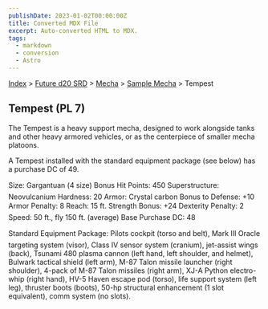 ```yaml
---
publishDate: 2023-01-02T00:00:00Z
title: Converted MDX File
excerpt: Auto-converted HTML to MDX.
tags:
  - markdown
  - conversion
  - Astro
---
```


[Index](-index) > [Future d20 SRD](future-d20-srd-index) > [Mecha](future-d20-srd-mecha-index) > [Sample Mecha](future-d20-srd-mecha-sample-mecha-index) > Tempest

## Tempest (PL 7)

The Tempest is a heavy support mecha, designed to work alongside tanks and other heavy armored vehicles, or as the centerpiece of smaller mecha platoons.

A Tempest installed with the standard equipment package (see below) has a purchase DC of 49.

Size: Gargantuan (4 size)
Bonus Hit Points: 450
Superstructure: Neovulcanium
Hardness: 20
Armor: Crystal carbon
Bonus to Defense: +10
Armor Penalty: 8
Reach: 15 ft.
Strength Bonus: +24
Dexterity Penalty: 2
Speed: 50 ft., fly 150 ft. (average)
Base Purchase DC: 48

Standard Equipment Package: Pilots cockpit (torso and belt), Mark III Oracle targeting system (visor), Class IV sensor system (cranium), jet-assist wings (back), Tsunami 480 plasma cannon (left hand, left shoulder, and helmet), Bulwark tactical shield (left arm), M-87 Talon missile launcher (right shoulder), 4-pack of M-87 Talon missiles (right arm), XJ-A Python electro-whip (right hand), HV-5 Haven escape pod (torso), life support system (left leg), thruster boots (boots), 50-hp structural enhancement (1 slot equivalent), comm system (no slots).
